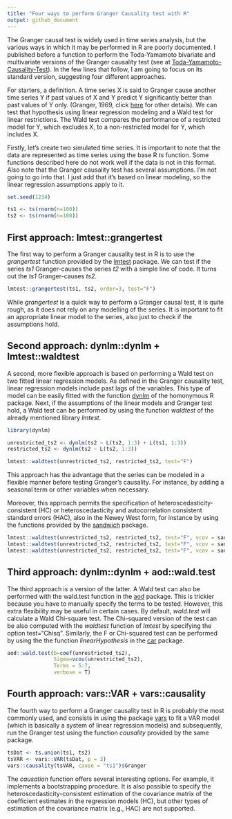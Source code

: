 ```yaml
---
title: "Four ways to perform Granger Causality test with R"
output: github_document
---
```


The Granger causal test is widely used in time series analysis, but the various ways in which it may be performed in R are poorly documented. I published before a function to perform the Toda-Yamamoto bivariate and multivariate versions of the Granger causality test (see at  [Toda-Yamamoto-Causality-Test](https://github.com/nicolarighetti/Toda-Yamamoto-Causality-Test/blob/main/README.md)). In the few lines that follow, I am going to focus on its standard version, suggesting four different approaches.

For starters, a definition. A time series X is said to Granger cause another time series Y if past values of X and Y predict Y significantly better than past values of Y only. (Granger, 1969, click  [here](https://github.com/nicolarighetti/Toda-Yamamoto-Causality-Test/blob/main/README.md) for other details). We can test that hypothesis using linear regression modeling and a Wald test for linear restrictions. The Wald test compares the performance of a restricted model for Y, which excludes X, to a non-restricted model for Y, which includes X.

Firstly, let's create two simulated time series. It is important to note that the data are represented as time series using the base R *ts* function. Some functions described here do not work well if the data is not in this format. Also note that the Granger causality test has several assumptions. I'm not going to go into that. I just add that it's based on linear modeling, so the linear regression assumptions apply to it.

```r
set.seed(1234)

ts1 <- ts(rnorm(n=100))
ts2 <- ts(rnorm(n=100))
```

## First approach: lmtest::grangertest

The first way to perform a Granger causality test in R is to use the *grangertest* function provided by the [lmtest](https://cran.r-project.org/web/packages/lmtest/index.html) package. We can test if the series *ts1* Granger-causes the series *t2* with a simple line of code. It turns out the *ts1* Granger-causes *ts2*.

```r
lmtest::grangertest(ts1, ts2, order=3, test="F")
```

While *grangertest* is a quick way to perform a Granger causal test, it is quite rough, as it does not rely on any modelling of the series. It is important to fit an appropriate linear model to the series, also just to check if the assumptions hold.

## Second approach: dynlm::dynlm + lmtest::waldtest

A second, more flexible approach is based on performing a Wald test on two fitted linear regression models. As defined in the Granger causality test, linear regression models include past lags of the variables. This type of model can be easily fitted with the function [dynlm](https://cran.r-project.org/web/packages/dynlm/index.html) of the homonymous R package. Next, if the assumptions of the linear models and Granger test hold, a Wald test can be performed by using the function *waldtest* of the already mentioned library *lmtest*.

```r
library(dynlm)
```

```r
unrestricted_ts2 <- dynlm(ts2 ~ L(ts2, 1:3) + L(ts1, 1:3))
restricted_ts2 <- dynlm(ts2 ~ L(ts2, 1:3))

lmtest::waldtest(unrestricted_ts2, restricted_ts2, test="F")                  
```

This approach has the advantage that the series can be modeled in a flexible manner before testing Granger's causality. For instance, by adding a seasonal term or other variables when necessary.

Moreover, this approach permits the specification of heteroscedasticity-consistent (HC) or heteroscedasticity and autocorrelation consistent standard errors (HAC), also in the Newey West form, for instance by using the functions provided by the [sandwich](https://cran.r-project.org/web/packages/sandwich/index.html) package.

```r
lmtest::waldtest(unrestricted_ts2, restricted_ts2, test="F", vcov = sandwich::vcovHC) 
lmtest::waldtest(unrestricted_ts2, restricted_ts2, test="F", vcov = sandwich::vcovHAC) 
lmtest::waldtest(unrestricted_ts2, restricted_ts2, test="F", vcov = sandwich::NeweyWest) 
```

## Third approach: dynlm::dynlm + aod::wald.test

The third approach is a version of the latter. A Wald test can also be performed with the wald.test function in the [aod](https://cran.r-project.org/web/packages/aod/index.html) package. This is trickier because you have to manually specify the terms to be tested. However, this extra flexibility may be useful in certain cases. By default, *wald.test* will calculate a Wald Chi-square test. The Chi-squared version of the test can be also computed with the *waldtest* function of *lmtest* by specifying the option test="Chisq". Similarly, the F or Chi-squared test can be performed by using the the function *linearHypothesis* in the [car](https://cran.r-project.org/web/packages/car/index.html) package.

```r
aod::wald.test(b=coef(unrestricted_ts2), 
               Sigma=vcov(unrestricted_ts2),
               Terms = 5:7,
               verbose = T)
```

## Fourth approach: vars::VAR + vars::causality

The fourth way to perform a Granger causality test in R is probably the most commonly used, and consists in using the package [vars](https://cran.r-project.org/web/packages/vars/index.html) to fit a VAR model (which is basically a system of linear regression models) and subsequently, run the Granger test using the function *causality* provided by the same package.

```r
tsDat <- ts.union(ts1, ts2) 
tsVAR <- vars::VAR(tsDat, p = 3)
vars::causality(tsVAR, cause = "ts1")$Granger
```

The *causation* function offers several interesting options. For example, it implements a bootstrapping procedure. It is also possible to specify the heteroscedasticity-consistent estimation of the covariance matrix of the coefficient estimates in the regression models (HC), but other types of estimation of the covariance matrix (e.g., HAC) are not supported.
